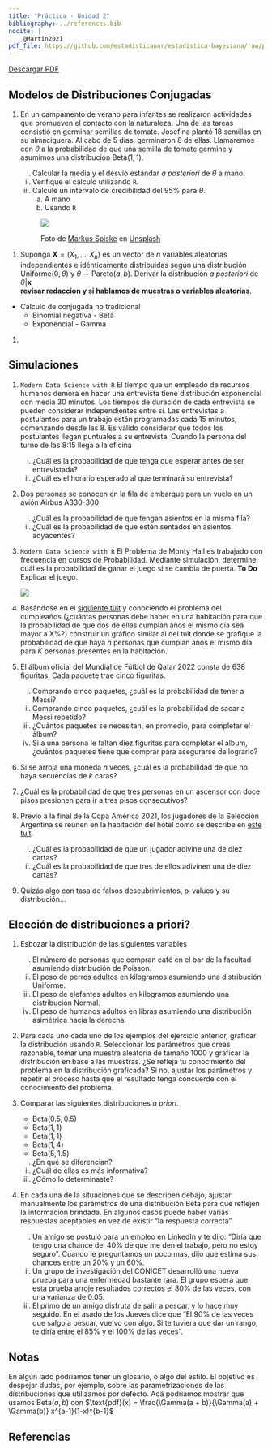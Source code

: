```yaml
---
title: "Práctica - Unidad 2"
bibliography: ../references.bib
nocite: |
    @Martin2021
pdf_file: https://github.com/estadisticaunr/estadistica-bayesiana/raw/pdf/practica/practica_02.pdf
---
```


[Descargar PDF]({{< meta pdf_file >}})

## Modelos de Distribuciones Conjugadas

1.  En un campamento de verano para infantes se realizaron actividades que promueven el
    contacto con la naturaleza. Una de las tareas consistió en germinar semillas de tomate.
    Josefina plantó 18 semillas en su almaciguera. Al cabo de 5 días, germinaron 8 de ellas.
    Llamaremos con $\theta$ a la probabilidad de que una semilla de tomate germine y 
    asumimos una distribución $\text{Beta}(1, 1)$.

    i. Calcular la media y el desvío estándar _a posteriori_ de $\theta$ a mano.
    i. Verifique el cálculo utilizando `R`.
    i. Calcule un intervalo de credibilidad del 95% para $\theta$.
        a. A mano
        a. Usando `R`

    <figure>
    <img src="imgs/almaciguera_tomates.jpg" class="img-practica"></img>
    <figcaption>
        Foto de <a href="https://unsplash.com/@markusspiske">Markus Spiske</a> en 
        <a href="https://unsplash.com/photos/vrbZVyX2k4I">Unsplash</a></figcaption>
    </figure>

<!-- An Introduction to Bayesian Inference, Methods and Computation (Nick Heard) -->
1.  Suponga $\mathbf{X} = (X_1,..., X_n)$ es un vector de $n$ variables aleatorias
    independientes e idénticamente distribuidas según una distribución 
    $\text{Uniforme}(0, \theta)$ y $\theta \sim \text{Pareto}(a, b)$. 
    Derivar la distribución _a posteriori_ de $\theta | \mathbf{x}$  
    **revisar redaccion y si hablamos de muestras o variables aleatorias**.

* Calculo de conjugada no tradicional
    * Binomial negativa - Beta
    * Exponencial - Gamma

1. 

## Simulaciones

1.  `Modern Data Science with R` 
    El tiempo que un empleado de recursos humanos demora en 
    hacer una entrevista tiene distribución exponencial con media 30 minutos. 
    Los tiempos de duración de cada entrevista se pueden considerar independientes entre sí. 
    Las entrevistas a postulantes para un trabajo están programadas cada 15 minutos, comenzando desde las 8. 
    Es válido considerar que todos los postulantes llegan puntuales a su entrevista. 
    Cuando la persona del turno de las 8:15 llega a la oficina

    i. ¿Cuál es la probabilidad de que tenga que esperar antes de ser entrevistada?
    i. ¿Cuál es el horario esperado al que terminará su entrevista?

    <!-- @Johnson2021 -->

1.  Dos personas se conocen en la fila de embarque para un vuelo en un avión Airbus A330-300

    i. ¿Cuál es la probabilidad de que tengan asientos en la misma fila?
    i. ¿Cuál es la probabilidad de que estén sentados en asientos adyacentes?

1.  `Modern Data Science with R` 
    El Problema de Monty Hall es trabajado con frecuencia en cursos de Probabilidad. 
    Mediante simulación, determine cuál es la probabilidad de ganar el juego si se cambia de puerta.
    **To Do** Explicar el juego.

     <img src="imgs/monty_hall.png" class="img-practica"></img>

1.  Basándose en el [siguiente tuit](https://twitter.com/Kit_Yates_Maths/status/1542767039814713346) 
    y conociendo el problema del cumpleaños 
    (¿cuántas personas debe haber en una habitación para que la probabilidad de que dos de ellas cumplan años el mismo día sea mayor a X%?) 
    construir un gráfico similar al del tuit donde se grafique la probabilidad de que haya 
    $n$ personas que cumplan años el mismo día para $K$ personas presentes en la habitación.

1.  El álbum oficial del Mundial de Fútbol de Qatar 2022 consta de 638 figuritas. 
    Cada paquete trae cinco figuritas.

    i. Comprando cinco paquetes, ¿cuál es la probabilidad de tener a Messi?
    i. Comprando cinco paquetes, ¿cuál es la probabilidad de sacar a Messi repetido?
    i. ¿Cuántos paquetes se necesitan, en promedio, para completar el álbum?
    i. Si a una persona le faltan diez figuritas para completar el álbum, ¿cuántos paquetes tiene que comprar para asegurarse de lograrlo?

1. Si se arroja una moneda $n$ veces, ¿cuál es la probabilidad de que no haya secuencias de $k$ caras?

1. ¿Cuál es la probabilidad de que tres personas en un ascensor con doce pisos presionen para ir a tres pisos consecutivos?

1. Previo a la final de la Copa América 2021, los jugadores de la Selección Argentina 
    se reúnen en la habitación del hotel como se describe en [este tuit](https://twitter.com/PlanetaDeCABJ/status/1587925636869300224).
    
    i. ¿Cuál es la probabilidad de que un jugador adivine una de diez cartas?
    i. ¿Cuál es la probabilidad de que tres de ellos adivinen una de diez cartas?

1.  Quizás algo con tasa de falsos descubrimientos, p-values y su distribución...


## Elección de distribuciones a priori?

1. Esbozar la distribución de las siguientes variables

    i. El número de personas que compran café en el bar de la facultad asumiendo distribución de Poisson.
    i. El peso de perros adultos en kilogramos asumiendo una distribución Uniforme.
    i. El peso de elefantes adultos en kilogramos asumiendo una distribución Normal.
    i. El peso de humanos adultos en libras asumiendo una distribución asimétrica hacia la derecha.

1. Para cada uno  cada uno de los ejemplos del ejercicio anterior, graficar la distribución usando `R`.
   Seleccionar los parámetros que creas razonable, 
   tomar una muestra aleatoria de tamaño 1000
   y graficar la distribución en base a las muestras. 
   ¿Se refleja tu conocimiento del problema en la distribución graficada?
   Si no, ajustar los parámetros y repetir el proceso hasta que el resultado tenga
   concuerde con el conocimiento del problema.


1. Comparar las siguientes distribuciones _a priori_.

    * $\text{Beta}(0.5, 0.5)$
    * $\text{Beta}(1, 1)$
    * $\text{Beta}(1, 1)$
    * $\text{Beta}(1, 4)$
    * $\text{Beta}(5, 1.5)$

    i. ¿En qué se diferencian?
    i. ¿Cuál de ellas es más informativa?
    i. ¿Cómo lo determinaste?


1.  En cada una de la situaciones que se describen debajo, ajustar manualmente los
    parámetros de una distribución $\text{Beta}$ para que reflejen la información brindada. 
    En algunos casos puede haber varias respuestas aceptables en vez de existir "la respuesta correcta".

    i. Un amigo se postuló para un empleo en LinkedIn y te dijo: "Diría que tengo una 
    chance del 40% de que me den el trabajo, pero no estoy seguro". Cuando le preguntamos
    un poco mas, dijo que estima sus chances entre un 20% y un 60%.
    i. Un grupo de investigación del CONICET desarrolló una nueva prueba para una 
    enfermedad bastante rara. El grupo espera que esta prueba arroje resultados correctos
    el 80% de las veces, con una varianza de 0.05.
    i. El primo de un amigo disfruta de salir a pescar, y lo hace muy seguido. En el 
    asado de los Jueves dice que "El 90% de las veces que salgo a pescar, vuelvo con algo.
    Si te tuviera que dar un rango, te diría entre el 85% y el 100% de las veces".


## Notas

En algún lado podríamos tener un glosario, o algo del estilo. El objetivo es despejar
dudas, por ejemplo, sobre las parametrizaciones de las distribuciones que utilizamos por defecto.
Acá podriamos mostrar que usamos $\text{Beta}(a, b)$ con 
$\text{pdf}(x) = \frac{\Gamma(a + b)}{\Gamma(a) + \Gamma(b)} x^{a-1}(1-x)^{b-1}$

## Referencias

<div id="refs"></div>